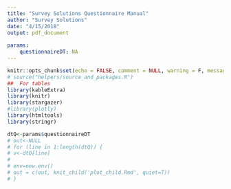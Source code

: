 ```yaml
---
title: "Survey Solutions Questionnaire Manual"
author: "Survey Solutions"
date: "4/15/2018"
output: pdf_document
    
params:
    questionnaireDT: NA
---
```

  
```r
knitr::opts_chunk$set(echo = FALSE, comment = NULL, warning = F, message = F)
# source("helpers/source_and_packages.R")
##  For tables
library(kableExtra)
library(knitr)
library(stargazer)
#library(plotly)
library(htmltools)
library(stringr)

```

```r
dtQ<-params$questionnaireDT
# out<-NULL
# for (line in 1:length(dtQ)) {
# v<-dtQ[line]
# 
# env=new.env()
# out = c(out, knit_child('plot_child.Rmd', quiet=T))
# }

```



























